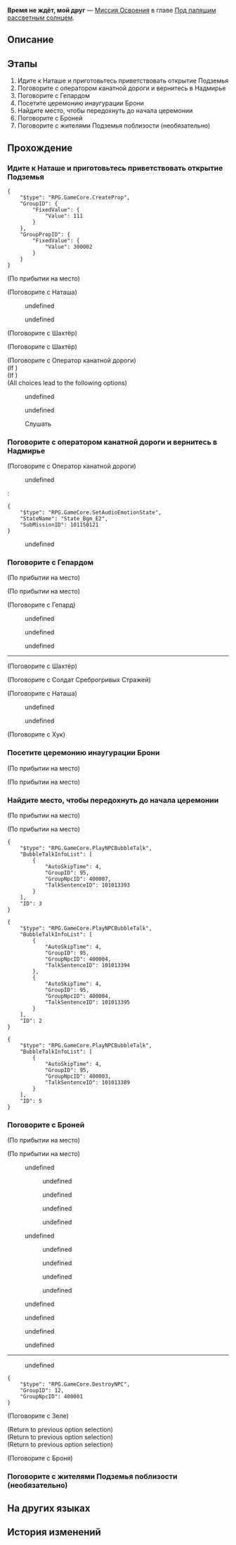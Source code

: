 {{Дополнить|Диалоги.}}
{{Миссия Инфобокс
|id              = 1011502
|Название        = 
|Изображение     = Миссия Освоения Время не ждёт, мой друг.png
|Тип             = Миссия Освоения
|События         = 
|Глава           = Под палящим рассветным солнцем
|Условия         = Завершена [[Миссия Освоения]] ''[[Опасное болото]]''
|Персонажи       = Алина; Броня; Гепард; Глашатай Среброгривых Стражей; Дань Хэн; Дань Хэн и Март 7; Джошуа; Дуня; Ждущий пожилой человек; Зеле; Клара; Март 7; Наблюдатель; Наташа; Невинный ребёнок; Нервный воин Среброгривых Стражей; Олег; Оператор канатной дороги; Первопроходец; Плачущая женщина; Фидора; Хук; Элейн
|СтартЛокация    = Камнеград
|Мир             = Ярило-VI
|Локации         = Камнеград
|Предыдущая      = Опасное болото
|Следующая       = Тишина галактики
|Награды         = Опыт Освоения*400; Очищенный эфир*3; Космическая станция «Герта»*1 { rarity = 3 }; Орбита скитаний «Герты»*1 { rarity = 3 }; Кредиты*10 000
}}
'''Время не ждёт, мой друг''' — [[Миссия Освоения]] в главе [[Под палящим рассветным солнцем]].

==Описание==
{{Описание|История подошла к концу, Броня стала Верховной хранительницей, а Подземье и Надмирье вновь соединились, образуя единый Белобог.<br />Вы провели последние свободные деньки в Белобоге.}}

==Этапы==
# Идите к Наташе и приготовьтесь приветствовать открытие Подземья
# Поговорите с оператором канатной дороги и вернитесь в Надмирье
# Поговорите с Гепардом
# Посетите церемонию инаугурации Брони
# Найдите место, чтобы передохнуть до начала церемонии
# Поговорите с Броней
# Поговорите с жителями Подземья поблизости (необязательно)

==Прохождение==
{{Дополнить}}


===Идите к Наташе и приготовьтесь приветствовать открытие Подземья===
{{Описание миссии|локация=Камнеград|Броня отправила сообщение о том, что более чем десятилетняя изоляция Надмирья и Подземья закончилась.<br />Идите к Наташе - пусть эту радостную новость узнает каждый в Подземье.}}
{{Диалог Начало}}
<pre>{
	"$type": "RPG.GameCore.CreateProp",
	"GroupID": {
		"FixedValue": {
			"Value": 111
		}
	},
	"GroupPropID": {
		"FixedValue": {
			"Value": 300002
		}
	}
}</pre>
;(По прибытии на место)

;(Поговорите с Наташа)
<!--Unknown TalkSentence: 101028001-->
<!--Unknown TalkSentence: 101028002-->
:{{Диалог|Стрелка}} undefined
:{{Диалог|Стрелка}} undefined
<!--Unknown TalkSentence: 101028004-->
<!--Unknown TalkSentence: 101028007-->
<!--Unknown TalkSentence: 101028008-->
<!--Unknown TalkSentence: 101028009-->
<!--Unknown TalkSentence: 101028010-->
<!--Unknown TalkSentence: 101028011-->

;(Поговорите с Шахтёр)
<!--Unknown TalkSentence: 101028033-->
<!--Unknown TalkSentence: 101028034-->
<!--Unknown TalkSentence: 101028035-->

;(Поговорите с Шахтёр)
<!--Unknown TalkSentence: 101028036-->
<!--Unknown TalkSentence: 101028037-->
<!--Unknown TalkSentence: 101028038-->
<!--Unknown TalkSentence: 101028039-->
<!--Unknown TalkSentence: 101028040-->

;(Поговорите с Оператор канатной дороги)
;(If {{cx}}<!--during performance 101150121-->)
:<!--Unknown TalkSentence: 101028012-->
:<!--Unknown TalkSentence: 101028013-->
;(If {{cx}}<!--not during performance 101150121-->)
:<!--Unknown TalkSentence: 101028023-->
;(All choices lead to the following options)
:{{Диалог|Стрелка}} undefined
:{{Диалог|Стрелка}} undefined
<!--Unknown TalkSentence: 101028015-->
<!--Unknown TalkSentence: 101028018-->

:{{Диалог|Разговор}} Слушать
<!--Unknown TalkSentence: 101028041-->
<!--Unknown TalkSentence: 101028042-->
<!--Unknown TalkSentence: 101028043-->
<!--Unknown TalkSentence: 101028044-->
<!--Unknown TalkSentence: 101028045-->
<!--Unknown TalkSentence: 101028046-->
{{Диалог Конец}}

===Поговорите с оператором канатной дороги и вернитесь в Надмирье===
{{Описание миссии|локация=Камнеград|Броня отправила сообщение о том, что более чем десятилетняя изоляция Надмирья и Подземья закончилась.<br />Вскоре будет открыта канатная дорога, и жители Подземья наконец-то снова увидят свет и смогут свободно дышать под одним небом.<br />Хотя есть небольшие опасения по поводу безопасности ветхой канатной дороги... вы решаете испытать её и вернуться в Надмирье этим традиционным способом.}}
{{Диалог Начало}}

;(Поговорите с Оператор канатной дороги)
<!--Unknown TalkSentence: 101028023-->
:{{Диалог|Стрелка}} undefined
:<!--Unknown TalkSentence: 101028020-->
:<pre>{
	"$type": "RPG.GameCore.SetAudioEmotionState",
	"StateName": "State_Bgm_E2",
	"SubMissionID": 101150121
}</pre>
::{{tx}}
:{{Диалог|Выход}} undefined
:<!--Unknown TalkSentence: 101028022-->
{{Диалог Конец}}

===Поговорите с Гепардом===
{{Описание миссии|локация=Административный район|Броня отправила сообщение о том, что более чем десятилетняя изоляция Надмирья и Подземья закончилась.<br />Вы с группой жителей Подземья возвращаетесь по канатной дороге в Административный район, и перед вами появляется Гепард, с которым вы сражались совсем недавно.<br />Только вот командующий Среброгривых Стражей на этот раз улыбается.}}
{{Диалог Начало}}
;(По прибытии на место)

;(По прибытии на место)
<!--Unknown TalkSentence: 101013301-->
<!--Unknown TalkSentence: 101013302-->
<!--Unknown TalkSentence: 101013303-->

;(Поговорите с Гепард)
<!--Unknown TalkSentence: 101013304-->
<!--Unknown TalkSentence: 101013305-->
<!--Unknown TalkSentence: 101013306-->
<!--Unknown TalkSentence: 101013307-->
:{{Диалог|Стрелка}} undefined
:{{Диалог|Стрелка}} undefined
:{{Диалог|Стрелка}} undefined
<!--Unknown TalkSentence: 101013309-->
<!--Unknown TalkSentence: 101013314-->
<!--Unknown TalkSentence: 101013315-->
<!--Unknown TalkSentence: 101013316-->
<!--Unknown TalkSentence: 101013317-->
----

;(Поговорите с Шахтёр)
<!--Unknown TalkSentence: 101013522-->
<!--Unknown TalkSentence: 101013523-->
<!--Unknown TalkSentence: 101013524-->
<!--Unknown TalkSentence: 101013525-->
<!--Unknown TalkSentence: 101013526-->
<!--Unknown TalkSentence: 101013527-->
<!--Unknown TalkSentence: 101013528-->
<!--Unknown TalkSentence: 101013529-->

;(Поговорите с Солдат Среброгривых Стражей)
<!--Unknown TalkSentence: 101013511-->
<!--Unknown TalkSentence: 101013512-->
<!--Unknown TalkSentence: 101013513-->
<!--Unknown TalkSentence: 101013514-->
<!--Unknown TalkSentence: 101013515-->
<!--Unknown TalkSentence: 101013516-->

;(Поговорите с Наташа)
<!--Unknown TalkSentence: 101013530-->
<!--Unknown TalkSentence: 101013531-->
:{{Диалог|Стрелка}} undefined
:{{Диалог|Стрелка}} undefined
<!--Unknown TalkSentence: 101013533-->
<!--Unknown TalkSentence: 101013536-->
<!--Unknown TalkSentence: 101013537-->
<!--Unknown TalkSentence: 101013538-->

;(Поговорите с Хук)
<!--Unknown TalkSentence: 101013517-->
<!--Unknown TalkSentence: 101013518-->
<!--Unknown TalkSentence: 101013519-->
<!--Unknown TalkSentence: 101013520-->
<!--Unknown TalkSentence: 101013521-->
{{Диалог Конец}}

===Посетите церемонию инаугурации Брони===
{{Описание миссии|локация=Административный район|Броня отправила сообщение о том, что более чем десятилетняя изоляция Надмирья и Подземья закончилась.<br />От Гепарда вы узнаёте, что церемония инаугурации состоится совсем скоро.<br />И вы, как товарищи по оружию, которые прошли с ней весь путь до конца, конечно же, приглашены. Дождитесь начала церемонии возле Монумента вечнозимья.}}
{{Диалог Начало}}
;(По прибытии на место)

;(По прибытии на место)
<!--Unknown TalkSentence: 101013318-->
<!--Unknown TalkSentence: 101013319-->
{{Диалог Конец}}

===Найдите место, чтобы передохнуть до начала церемонии===
{{Описание миссии|локация=Административный район|Броня отправила сообщение о том, что более чем десятилетняя изоляция Надмирья и Подземья закончилась.<br />Церемония инаугурации вот-вот начнётся, и вы прибыли раньше, чтобы дождаться провозглашения возле Монумента вечнозимья.<br />У вас ещё есть время, так что найдите местечко, чтобы передохнуть и насладиться редким для Белобога неторопливым моментом.}}
{{Диалог Начало}}
;(По прибытии на место)

;(По прибытии на место)
:<!--5-second delay-->
<pre>{
	"$type": "RPG.GameCore.PlayNPCBubbleTalk",
	"BubbleTalkInfoList": [
		{
			"AutoSkipTime": 4,
			"GroupID": 95,
			"GroupNpcID": 400007,
			"TalkSentenceID": 101013393
		}
	],
	"ID": 3
}</pre>
<pre>{
	"$type": "RPG.GameCore.PlayNPCBubbleTalk",
	"BubbleTalkInfoList": [
		{
			"AutoSkipTime": 4,
			"GroupID": 95,
			"GroupNpcID": 400004,
			"TalkSentenceID": 101013394
		},
		{
			"AutoSkipTime": 4,
			"GroupID": 95,
			"GroupNpcID": 400004,
			"TalkSentenceID": 101013395
		}
	],
	"ID": 2
}</pre>
<pre>{
	"$type": "RPG.GameCore.PlayNPCBubbleTalk",
	"BubbleTalkInfoList": [
		{
			"AutoSkipTime": 4,
			"GroupID": 95,
			"GroupNpcID": 400003,
			"TalkSentenceID": 101013389
		}
	],
	"ID": 5
}</pre>
{{Диалог Конец}}

===Поговорите с Броней===
{{Описание миссии|локация=Форт Клипота|Пыль осела, Броня стала хранительницей, а Подземье и Надмирье вновь соединились, образуя целостный Белобог.<br />Всё хорошее когда-нибудь заканчивается, а прощаться всегда немножко грустно.<br />Поговорите с Броней в последний раз и расскажите, что вы узнали от Вельта.}}
{{Диалог Начало}}
;(По прибытии на место)

;(По прибытии на место)
<!--Unknown TalkSentence: 101013301-->
<!--Unknown TalkSentence: 101013302-->
<!--Unknown TalkSentence: 101013303-->
<!--Unknown TalkSentence: 101013304-->
<!--Unknown TalkSentence: 101013305-->
<!--Unknown TalkSentence: 101013306-->
<!--Unknown TalkSentence: 101013307-->
<!--Unknown TalkSentence: 101013308-->
<!--Unknown TalkSentence: 101013309-->
<!--Unknown TalkSentence: 101013310-->
<!--Unknown TalkSentence: 101013311-->
<!--Unknown TalkSentence: 101013312-->
<!--Unknown TalkSentence: 101013313-->
<!--Unknown TalkSentence: 101013314-->
<!--Unknown TalkSentence: 101013315-->
<!--Unknown TalkSentence: 101013316-->
<!--Unknown TalkSentence: 101013317-->
<!--Unknown TalkSentence: 101013318-->
<!--Unknown TalkSentence: 101013319-->
<!--Unknown TalkSentence: 101013320-->
<!--Unknown TalkSentence: 101013321-->
<!--Unknown TalkSentence: 101013322-->
<!--Unknown TalkSentence: 101013323-->
<!--Unknown TalkSentence: 101013324-->
<!--Unknown TalkSentence: 101013325-->
<!--Unknown TalkSentence: 101013326-->
<!--Unknown TalkSentence: 101013327-->
<!--Unknown TalkSentence: 101013328-->
<!--Unknown TalkSentence: 101013329-->
<!--Unknown TalkSentence: 101013330-->
<!--Unknown TalkSentence: 101013331-->
<!--Unknown TalkSentence: 101013332-->
<!--Unknown TalkSentence: 101013333-->
<!--Unknown TalkSentence: 101013334-->
<!--Unknown TalkSentence: 101013335-->
<!--Unknown TalkSentence: 101013336-->
<!--Unknown TalkSentence: 101013337-->
<!--Unknown TalkSentence: 101013338-->
<!--Unknown TalkSentence: 101013339-->
<!--Unknown TalkSentence: 101013340-->
<!--Unknown TalkSentence: 101013341-->
<!--Unknown TalkSentence: 101013342-->
:{{Диалог|Стрелка}} undefined
:<!--Unknown TalkSentence: 101013344-->
:<!--Unknown TalkSentence: 101013345-->
:<!--Unknown TalkSentence: 101013346-->
:<!--Unknown TalkSentence: 101013347-->
:<!--Unknown TalkSentence: 101013348-->
:<!--Unknown TalkSentence: 101013349-->
:<!--Unknown TalkSentence: 101013350-->
::{{Диалог|Стрелка}} undefined
::{{Диалог|Стрелка}} undefined
::{{Диалог|Стрелка}} undefined
::{{Диалог|Стрелка}} undefined
:{{Диалог|Стрелка}} undefined
:<!--Unknown TalkSentence: 101013347-->
:<!--Unknown TalkSentence: 101013348-->
:<!--Unknown TalkSentence: 101013349-->
:<!--Unknown TalkSentence: 101013350-->
::{{Диалог|Стрелка}} undefined
::{{Диалог|Стрелка}} undefined
::{{Диалог|Стрелка}} undefined
::{{Диалог|Стрелка}} undefined
<!--Unknown TalkSentence: 101013347-->
<!--Unknown TalkSentence: 101013348-->
<!--Unknown TalkSentence: 101013349-->
<!--Unknown TalkSentence: 101013350-->
:{{Диалог|Стрелка}} undefined
:{{Диалог|Стрелка}} undefined
:{{Диалог|Стрелка}} undefined
:{{Диалог|Стрелка}} undefined
----
<!--Unknown TalkSentence: 101013373-->
<!--Unknown TalkSentence: 101013374-->
:{{Диалог|Стрелка}} undefined
<!--Unknown TalkSentence: 101013376-->
<!--Unknown TalkSentence: 101013377-->
<!--Unknown TalkSentence: 101013378-->
<!--Unknown TalkSentence: 101013379-->
<pre>{
	"$type": "RPG.GameCore.DestroyNPC",
	"GroupID": 12,
	"GroupNpcID": 400001
}</pre>

;(Поговорите с Зеле)
<!--Unknown TalkSentence: 101013542-->
<!--Unknown TalkSentence: 101013543-->
;(Return to previous option selection)
;(Return to previous option selection)
;(Return to previous option selection)

;(Поговорите с Броня)
<!--Unknown TalkSentence: 101013539-->
<!--Unknown TalkSentence: 101013540-->
<!--Unknown TalkSentence: 101013541-->
{{Диалог Конец}}

===Поговорите с жителями Подземья поблизости (необязательно)===
{{Диалог Начало}}
{{Диалог Конец}}

==На других языках==
{{На других языках
|en   = No Time for Me, My Friend
|zhs  = 时不我待，我的朋友
|zht  = 時不我待，我的朋友
|ja   = 時は待ってくれないぞ、友よ
|ko   = 시간은 기다려주지 않아, 친구
|es   = El tiempo no espera, amig{{MC|ж=a|м=o}} mí{{MC|ж=a|м=o}}
|fr   = Pas de temps pour moi, mon ami
|ru   = Время не ждёт, мой друг
|th   = เวลาไม่คอยใครหรอกนะเพื่อน
|vi   = Này Người Bạn, Thời Gian Không Chờ Đợi Chúng Ta
|de   = Keine Zeit für mich, mein Freund
|id   = Tidak Ada Waktu untukku, Temanku
|pt   = Sem Tempo, Colega
}}

==История изменений==
{{История изменений|2.7}}
